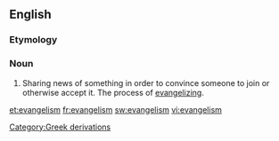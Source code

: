 ==English==

===Etymology===
{{suffix|evangel|ism}}

===Noun===
{{en-noun}}

# Sharing news of something in order to convince someone to join or otherwise accept it.  The process of [[evangelize|evangelizing]].

[[Category:Greek derivations]]

[[et:evangelism]]
[[fr:evangelism]]
[[sw:evangelism]]
[[vi:evangelism]]